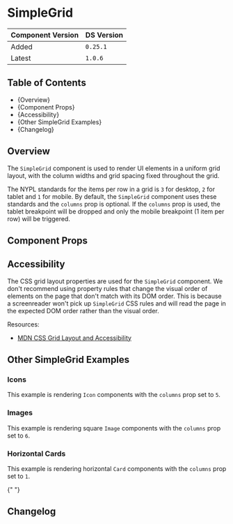 

<Meta of={SimpleGridStories} />

# SimpleGrid

| Component Version | DS Version |
| ----------------- | ---------- |
| Added             | `0.25.1`   |
| Latest            | `1.0.6`    |

## Table of Contents

- {<Link href="#overview" target="_self">Overview</Link>}
- {<Link href="#component-props" target="_self">Component Props</Link>}
- {<Link href="#accessibility" target="_self">Accessibility</Link>}
- {<Link href="#other-simplegrid-examples" target="_self">Other SimpleGrid Examples</Link>}
- {<Link href="#changelog" target="_self">Changelog</Link>}

## Overview

<Description of={SimpleGridStories} />

The `SimpleGrid` component is used to render UI elements in a uniform grid
layout, with the column widths and grid spacing fixed throughout the grid.

The NYPL standards for the items per row in a grid is `3` for desktop, `2` for
tablet and `1` for mobile. By default, the `SimpleGrid` component uses these
standards and the `columns` prop is optional. If the `columns` prop is used, the
tablet breakpoint will be dropped and only the mobile breakpoint (1 item per
row) will be triggered.

## Component Props

<Canvas of={SimpleGridStories.WithControls} />

<ArgTypes of={SimpleGridStories.WithControls} />

## Accessibility

The CSS grid layout properties are used for the `SimpleGrid` component. We don't
recommend using property rules that change the visual order of elements on the
page that don't match with its DOM order. This is because a screenreader won't
pick up `SimpleGrid` CSS rules and will read the page in the expected DOM order
rather than the visual order.

Resources:

- [MDN CSS Grid Layout and Accessibility](https://developer.mozilla.org/en-US/docs/Web/CSS/CSS_Grid_Layout/CSS_Grid_Layout_and_Accessibility)

## Other SimpleGrid Examples

### Icons

This example is rendering `Icon` components with the `columns` prop set to `5`.

<Canvas of={SimpleGridStories.IconExample} />

### Images

This example is rendering square `Image` components with the `columns` prop set
to `6`.

<Canvas of={SimpleGridStories.ImageExample} />

### Horizontal Cards

This example is rendering horizontal `Card` components with the `columns` prop
set to `1`.

<Canvas of={SimpleGridStories.CardExample} />{" "}

## Changelog

<ComponentChangelogTable changelogData={changelogData} />
